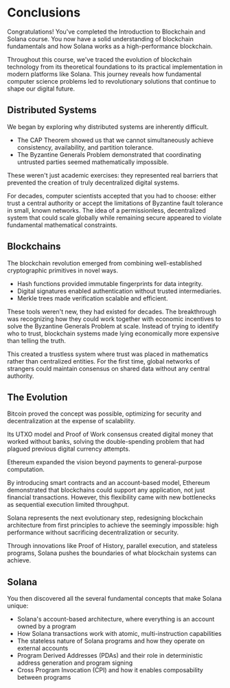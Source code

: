 
# Conclusions

Congratulations! You've completed the Introduction to Blockchain and Solana course. You now have a solid understanding of blockchain fundamentals and how Solana works as a high-performance blockchain.

Throughout this course, we've traced the evolution of blockchain technology from its theoretical foundations to its practical implementation in modern platforms like Solana. This journey reveals how fundamental computer science problems led to revolutionary solutions that continue to shape our digital future.

## Distributed Systems

We began by exploring why distributed systems are inherently difficult. 
- The CAP Theorem showed us that we cannot simultaneously achieve consistency, availability, and partition tolerance. 
- The Byzantine Generals Problem demonstrated that coordinating untrusted parties seemed mathematically impossible. 

These weren't just academic exercises: they represented real barriers that prevented the creation of truly decentralized digital systems.

For decades, computer scientists accepted that you had to choose: either trust a central authority or accept the limitations of Byzantine fault tolerance in small, known networks. The idea of a permissionless, decentralized system that could scale globally while remaining secure appeared to violate fundamental mathematical constraints.

## Blockchains 

The blockchain revolution emerged from combining well-established cryptographic primitives in novel ways. 
- Hash functions provided immutable fingerprints for data integrity. 
- Digital signatures enabled authentication without trusted intermediaries. 
- Merkle trees made verification scalable and efficient.

These tools weren't new, they had existed for decades. The breakthrough was recognizing how they could work together with economic incentives to solve the Byzantine Generals Problem at scale. Instead of trying to identify who to trust, blockchain systems made lying economically more expensive than telling the truth.

This created a trustless system where trust was placed in mathematics rather than centralized entities. For the first time, global networks of strangers could maintain consensus on shared data without any central authority.

## The Evolution

Bitcoin proved the concept was possible, optimizing for security and decentralization at the expense of scalability. 

Its UTXO model and Proof of Work consensus created digital money that worked without banks, solving the double-spending problem that had plagued previous digital currency attempts.

Ethereum expanded the vision beyond payments to general-purpose computation. 

By introducing smart contracts and an account-based model, Ethereum demonstrated that blockchains could support any application, not just financial transactions. However, this flexibility came with new bottlenecks as sequential execution limited throughput.

Solana represents the next evolutionary step, redesigning blockchain architecture from first principles to achieve the seemingly impossible: high performance without sacrificing decentralization or security. 

Through innovations like Proof of History, parallel execution, and stateless programs, Solana pushes the boundaries of what blockchain systems can achieve.

## Solana

You then discovered all the several fundamental concepts that make Solana unique:

- Solana's account-based architecture, where everything is an account owned by a program
- How Solana transactions work with atomic, multi-instruction capabilities
- The stateless nature of Solana programs and how they operate on external accounts
- Program Derived Addresses (PDAs) and their role in deterministic address generation and program signing
- Cross Program Invocation (CPI) and how it enables composability between programs